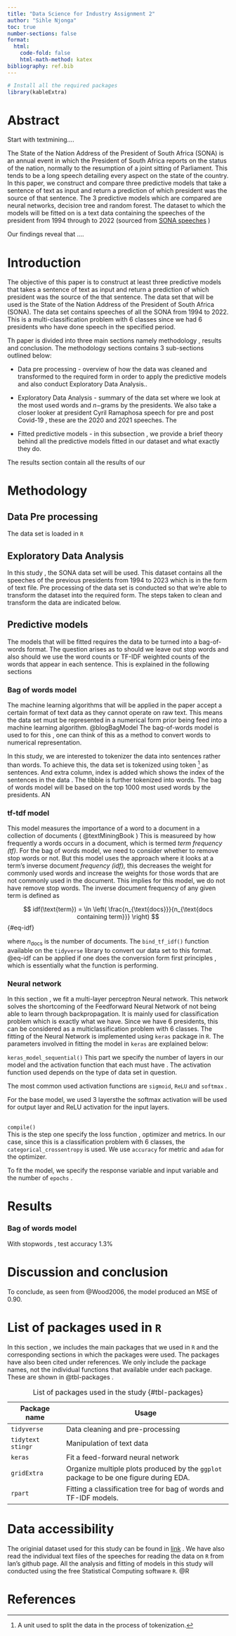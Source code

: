 ```yaml
---
title: "Data Science for Industry Assignment 2"
author: "Sihle Njonga"
toc: true
number-sections: false
format:
  html: 
    code-fold: false
    html-math-method: katex
bibliography: ref.bib
---
```


```r
# Install all the required packages
library(kableExtra)
```

# Abstract

Start with textmining....

The State of the Nation Address of the President of South Africa (SONA) is an annual event in which the President of South Africa reports on the status of the nation, normally to the resumption of a joint sitting of Parliament. This tends to be a long speech detailing every aspect on the state of the country. In this paper, we construct and compare three predictive models that take a sentence of text as input and return a prediction of which president was the source of that sentence. The 3 predictive models which are compared are neural networks, decision tree and random forest. The dataset to which the models will be fitted on is a text data containing the speeches of the president from 1994 through to 2022 (sourced from [SONA speeches](https://www.gov.za/state-nation-address) )

Our findings reveal that ....

# Introduction

The objective of this paper is to construct at least three predictive models that takes a sentence of text as input and return a prediction of which president was the source of the that sentence. The data set that will be used is the State of the Nation Address of the President of South Africa (SONA). The data set contains speeches of all the SONA from 1994 to 2022. This is a multi-classification problem with 6 classes since we had 6 presidents who have done speech in the specified period.

Th paper is divided into three main sections namely methodology , results and conclusion. The methodology sections contains 3 sub-sections outlined below:

-   Data pre processing - overview of how the data was cleaned and transformed to the required form in order to apply the predictive models and also conduct Exploratory Data Analysis..

-   Exploratory Data Analysis - summary of the data set where we look at the most used words and $n-$grams by the presidents. We also take a closer looker at president Cyril Ramaphosa speech for pre and post Covid-19 , these are the 2020 and 2021 speeches. The

-   Fitted predictive models - in this subsection , we provide a brief theory behind all the predictive models fitted in our dataset and what exactly they do.

The results section contain all the results of our

# Methodology

## Data Pre processing

The data set is loaded in `R`

## Exploratory Data Analysis

In this study , the SONA data set will be used. This dataset contains all the speeches of the previous presidents from 1994 to 2023 which is in the form of text file. Pre processing of the data set is conducted so that we're able to transform the dataset into the required form. The steps taken to clean and transform the data are indicated below.

## Predictive models

The models that will be fitted requires the data to be turned into a bag-of-words format. The question arises as to should we leave out stop words and also should we use the word counts or TF-IDF weighted counts of the words that appear in each sentence. This is explained in the following sections

### Bag of words model

The machine learning algorithms that will be applied in the paper accept a certain format of text data as they cannot operate on raw text. This means the data set must be represented in a numerical form prior being feed into a machine learning algorithm. @blogBagModel The bag-of-words model is used to for this , one can think of this as a method to convert words to numerical representation.

In this study, we are interested to tokenizer the data into sentences rather than words. To achieve this, the data set is tokenized using token [^1] as sentences. And extra column, index is added which shows the index of the sentences in the data . The tibble is further tokenized into words. The bag of words model will be based on the top 1000 most used words by the presidents. AN

[^1]: A unit used to split the data in the process of tokenization.

### tf-tdf model

This model measures the importance of a word to a document in a collection of documents ( @textMiningBook ) This is measureed by how frequently a words occurs in a document, which is termed *term frequency (tf)*. For the bag of words model, we need to consider whether to remove stop words or not. But this model uses the approach where it looks at a term's inverse document *frequency (idf),* this decreases the weight for commonly used words and increase the weights for those words that are not commonly used in the document. This implies for this model, we do not have remove stop words. The inverse document frequency of any given term is defined as

$$
idf(\text{term}) = \ln \left( \frac{n_{\text{docs}}}{n_{\text{docs containing term}}} \right)
$$ {#eq-idf}

where $n_{\text{docs}}$ is the number of documents. The `bind_tf_idf()` function available on the `tidyverse` library to convert our data set to this format. @eq-idf can be applied if one does the conversion form first principles , which is essentially what the function is performing.

### Neural network

In this section , we fit a multi-layer perceptron Neural network. This network solves the shortcoming of the Feedforward Neural Network of not being able to learn through backpropagation. It is mainly used for classification problem which is exactly what we have. Since we have 6 presidents, this can be considered as a multiclassification problem with 6 classes. The fitting of the Neural Network is implemented using `keras` package in `R`. The parameters involved in fitting the model in `keras` are explained below:

`keras_model_sequential()` This part we specify the number of layers in our model and the activation function that each must have . The activation function used depends on the type of data set in question.

The most common used activation functions are `sigmoid`, `ReLU` and `softmax` .

For the base model, we used 3 layersthe the softmax activation will be used for output layer and ReLU activation for the input layers.

\
`compile()`\
This is the step one specify the loss function , optimizer and metrics. In our case, since this is a classification problem with 6 classes, the `categorical_crossentropy` is used. We use `accuracy` for metric and `adam` for the optimizer.

To fit the model, we specify the response variable and input variable and the number of `epochs` .

# Results

### Bag of words model

With stopwords , test accuracy 1.3%

# Discussion and conclusion

To conclude, as seen from @Wood2006, the model produced an MSE of 0.90.

# List of packages used in `R` {.appendix}

In this section , we includes the main packages that we used in `R` and the corresponding sections in which the packages were used. The packages have also been cited under references. We only include the package names, not the individual functions that available under each package. These are shown in @tbl-packages .

| Package name         | Usage                                                                                 |
|----------------|------------------------------------------------|
| `tidyverse`          | Data cleaning and pre-processing                                                      |
| `tidytext` `stingr`  | Manipulation of text data                                                             |
| `keras`              | Fit a feed-forward neural network                                                     |
| `gridExtra`          | Organize multiple plots produced by the `ggplot` package to be one figure during EDA. |
| `rpart`              | Fitting a classification tree for bag of words and TF-IDF models.                     |

: List of packages used in the study {#tbl-packages}

# Data accessibility {.appendix}

The originial dataset used for this study can be found in [link](https://www.gov.za/state-nation-address) . We have also read the individual text files of the speeches for reading the data on `R` from Ian's github page. All the analysis and fitting of models in this study will conducted using the free Statistical Computing software `R`. @R

# References {.appendix}
